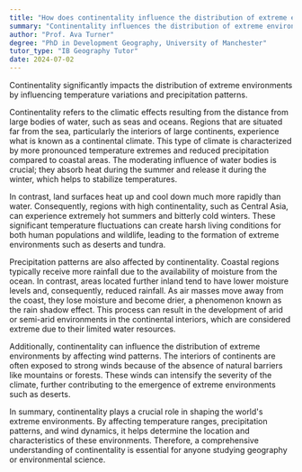 ```yaml
---
title: "How does continentality influence the distribution of extreme environments?"
summary: "Continentality influences the distribution of extreme environments by affecting temperature ranges and precipitation patterns."
author: "Prof. Ava Turner"
degree: "PhD in Development Geography, University of Manchester"
tutor_type: "IB Geography Tutor"
date: 2024-07-02
---
```


Continentality significantly impacts the distribution of extreme environments by influencing temperature variations and precipitation patterns.

Continentality refers to the climatic effects resulting from the distance from large bodies of water, such as seas and oceans. Regions that are situated far from the sea, particularly the interiors of large continents, experience what is known as a continental climate. This type of climate is characterized by more pronounced temperature extremes and reduced precipitation compared to coastal areas. The moderating influence of water bodies is crucial; they absorb heat during the summer and release it during the winter, which helps to stabilize temperatures.

In contrast, land surfaces heat up and cool down much more rapidly than water. Consequently, regions with high continentality, such as Central Asia, can experience extremely hot summers and bitterly cold winters. These significant temperature fluctuations can create harsh living conditions for both human populations and wildlife, leading to the formation of extreme environments such as deserts and tundra.

Precipitation patterns are also affected by continentality. Coastal regions typically receive more rainfall due to the availability of moisture from the ocean. In contrast, areas located further inland tend to have lower moisture levels and, consequently, reduced rainfall. As air masses move away from the coast, they lose moisture and become drier, a phenomenon known as the rain shadow effect. This process can result in the development of arid or semi-arid environments in the continental interiors, which are considered extreme due to their limited water resources.

Additionally, continentality can influence the distribution of extreme environments by affecting wind patterns. The interiors of continents are often exposed to strong winds because of the absence of natural barriers like mountains or forests. These winds can intensify the severity of the climate, further contributing to the emergence of extreme environments such as deserts.

In summary, continentality plays a crucial role in shaping the world's extreme environments. By affecting temperature ranges, precipitation patterns, and wind dynamics, it helps determine the location and characteristics of these environments. Therefore, a comprehensive understanding of continentality is essential for anyone studying geography or environmental science.
    